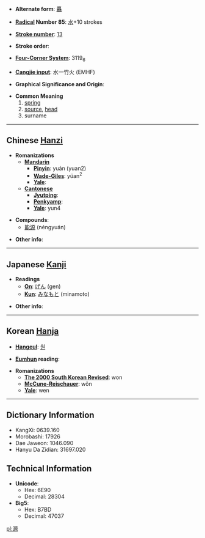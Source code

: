 * '''Alternate form''': [[厵]]

* '''[[Wiktionary:Chinese radical index| Radical]] Number 85''': [[Wiktionary:Chinese radical index 水|水]]+10 strokes

* '''[[Wiktionary:Chinese total strokes index|Stroke number]]''': [[Wiktionary:Chinese total strokes index 13|13]]

* '''Stroke order''': 

* '''[[Wiktionary:Chinese four corner index|Four-Corner System]]''': 3119<sub>6</sub>

* '''[[Wiktionary:Chinese Cangjie index|Cangjie input]]''': 水一竹火 (EMHF)

* '''Graphical Significance and Origin''': 

* '''Common Meaning'''
*#[[spring]]
*# [[source]], [[head]]
*# surname

----

== Chinese [[Hanzi]] ==

* '''Romanizations'''
** '''[[Mandarin]]'''
*** '''[[Pinyin]]''': yuán (yuan2)
*** '''[[Wade-Giles]]''': yüan<sup>2</sup>
*** '''[[Yale]]''': 
** '''[[Cantonese]]'''
*** '''[[Jyutping]]''':
*** '''[[Penkyamp]]''': 
*** '''[[Yale]]''': yun4

* '''Compounds''':
**[[能源]] (néngyuán)

* '''Other info''': 

----

== Japanese [[Kanji]] ==

* '''Readings'''
** '''[[On]]''': [[げん]] (gen)
** '''[[Kun]]''': [[みなもと]] (minamoto)

* '''Other info''':  

----

== Korean [[Hanja]] ==

* '''[[Hangeul]]''': [[원]]

* '''[[Eumhun]] reading''': 

* '''Romanizations'''
** '''[[The 2000 South Korean Revised Romanization|The 2000 South Korean Revised]]''': won
** '''[[McCune-Reischauer]]''': wŏn
** '''[[Yale]]''': wen

----

== Dictionary Information ==

* KangXi: 0639.160
* Morobashi: 17926
* Dae Jaweon: 1046.090
* Hanyu Da Zidian: 31697.020

== Technical Information ==

* '''Unicode''':
** Hex: 6E90
** Decimal: 28304
* '''Big5''':
** Hex: B7BD
** Decimal: 47037

[[pl:源]]